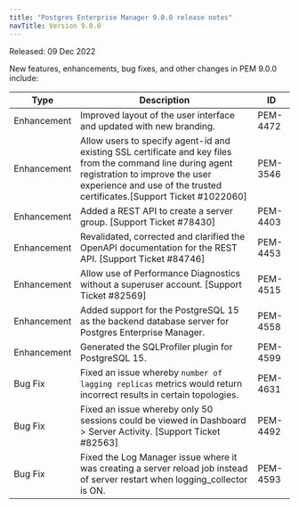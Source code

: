 ```yaml
---
title: "Postgres Enterprise Manager 9.0.0 release notes"
navTitle: Version 9.0.0
---
```


Released: 09 Dec 2022

New features, enhancements, bug fixes, and other changes in PEM 9.0.0 include:

| Type        | Description                                                                                                                                                                                                             | ID       |
| ----------- | ---------------------------------------------------------------------------------------------------------------------------------------------------------------------------------------------------------------------   | -------- |
| Enhancement | Improved layout of the user interface and updated with new branding.                                                                                 | PEM-4472 |
| Enhancement | Allow users to specify agent-id and existing SSL certificate and key files from the command line during agent registration to improve the user experience and use of the trusted certificates.[Support Ticket #1022060] | PEM-3546 |
| Enhancement | Added a REST API to create a server group. [Support Ticket #78430]                                                                                                                                                      | PEM-4403 |
| Enhancement | Revalidated, corrected and clarified the OpenAPI documentation for the REST API. [Support Ticket #84746]                                                                                                                | PEM-4453 |
| Enhancement | Allow use of Performance Diagnostics without a superuser account. [Support Ticket #82569]                                                                                                                               | PEM-4515 |
| Enhancement | Added support for the PostgreSQL 15 as the backend database server for Postgres Enterprise Manager.                                                                                                                     | PEM-4558 |
| Enhancement | Generated the SQLProfiler plugin for PostgreSQL 15.                                                                                                                                                                     | PEM-4599 |
| Bug Fix     | Fixed an issue whereby `number of lagging replicas` metrics would return incorrect results in certain topologies.                                                                                                       | PEM-4631 |
| Bug Fix     | Fixed an issue whereby only 50 sessions could be viewed in Dashboard > Server Activity. [Support Ticket #82563]                                                                                                         | PEM-4492 |
| Bug Fix     | Fixed the Log Manager issue where it was creating a server reload job instead of server restart when logging_collector is ON.                                                                                           | PEM-4593 |